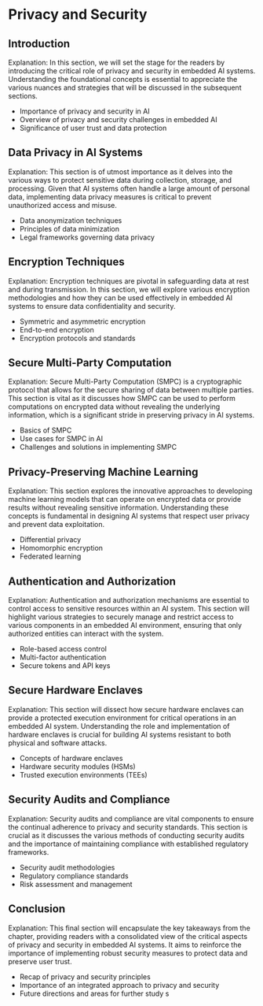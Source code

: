 # Privacy and Security

## Introduction

Explanation: In this section, we will set the stage for the readers by introducing the critical role of privacy and security in embedded AI systems. Understanding the foundational concepts is essential to appreciate the various nuances and strategies that will be discussed in the subsequent sections.

- Importance of privacy and security in AI
- Overview of privacy and security challenges in embedded AI
- Significance of user trust and data protection

## Data Privacy in AI Systems

Explanation: This section is of utmost importance as it delves into the various ways to protect sensitive data during collection, storage, and processing. Given that AI systems often handle a large amount of personal data, implementing data privacy measures is critical to prevent unauthorized access and misuse.

- Data anonymization techniques
- Principles of data minimization
- Legal frameworks governing data privacy

## Encryption Techniques

Explanation: Encryption techniques are pivotal in safeguarding data at rest and during transmission. In this section, we will explore various encryption methodologies and how they can be used effectively in embedded AI systems to ensure data confidentiality and security.

- Symmetric and asymmetric encryption
- End-to-end encryption
- Encryption protocols and standards

## Secure Multi-Party Computation

Explanation: Secure Multi-Party Computation (SMPC) is a cryptographic protocol that allows for the secure sharing of data between multiple parties. This section is vital as it discusses how SMPC can be used to perform computations on encrypted data without revealing the underlying information, which is a significant stride in preserving privacy in AI systems.

- Basics of SMPC
- Use cases for SMPC in AI
- Challenges and solutions in implementing SMPC

## Privacy-Preserving Machine Learning

Explanation: This section explores the innovative approaches to developing machine learning models that can operate on encrypted data or provide results without revealing sensitive information. Understanding these concepts is fundamental in designing AI systems that respect user privacy and prevent data exploitation.

- Differential privacy
- Homomorphic encryption
- Federated learning

## Authentication and Authorization

Explanation: Authentication and authorization mechanisms are essential to control access to sensitive resources within an AI system. This section will highlight various strategies to securely manage and restrict access to various components in an embedded AI environment, ensuring that only authorized entities can interact with the system.

- Role-based access control
- Multi-factor authentication
- Secure tokens and API keys

## Secure Hardware Enclaves

Explanation: This section will dissect how secure hardware enclaves can provide a protected execution environment for critical operations in an embedded AI system. Understanding the role and implementation of hardware enclaves is crucial for building AI systems resistant to both physical and software attacks.

- Concepts of hardware enclaves
- Hardware security modules (HSMs)
- Trusted execution environments (TEEs)

## Security Audits and Compliance

Explanation: Security audits and compliance are vital components to ensure the continual adherence to privacy and security standards. This section is crucial as it discusses the various methods of conducting security audits and the importance of maintaining compliance with established regulatory frameworks.

- Security audit methodologies
- Regulatory compliance standards
- Risk assessment and management

## Conclusion

Explanation: This final section will encapsulate the key takeaways from the chapter, providing readers with a consolidated view of the critical aspects of privacy and security in embedded AI systems. It aims to reinforce the importance of implementing robust security measures to protect data and preserve user trust.

- Recap of privacy and security principles 
- Importance of an integrated approach to privacy and security 
- Future directions and areas for further study 
s